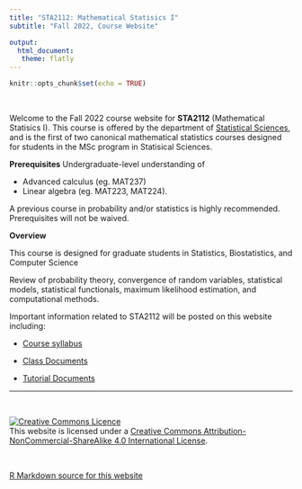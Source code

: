 ```yaml
---
title: "STA2112: Mathematical Statisics I"
subtitle: "Fall 2022, Course Website"

output: 
  html_document:
   theme: flatly
---
```


```r
knitr::opts_chunk$set(echo = TRUE)
```

<br>

  Welcome to the Fall 2022 course website for __STA2112__ (Mathematical Statisics I). This course is offered by the department of [Statistical Sciences](http://utstat.toronto.edu), and is the first of two canonical mathematical statistics courses designed for students in the MSc program in Statisical Sciences.

__Prerequisites__
Undergraduate-level understanding of 

- Advanced calculus (eg. MAT237)
- Linear algebra (eg. MAT223, MAT224).

A previous course in probability and/or statistics is highly recommended.  Prerequisites will not be waived.

__Overview__

This course is designed for graduate students in Statistics, Biostatistics, and Computer Science

Review of probability theory, convergence of random variables, statistical models, statistical functionals, maximum likelihood estimation, and computational methods.


Important information related to STA2112 will be posted on this website including:

 - [Course syllabus](syllabus.html)
 
 - [Class Documents](class_docs.html) 
 
 - [Tutorial Documents](tut_docs.html)
 
 ******
<br>

<a rel="license" href="http://creativecommons.org/licenses/by-nc-sa/4.0/"><img alt="Creative Commons Licence" style="border-width:0" src="https://i.creativecommons.org/l/by-nc-sa/4.0/88x31.png" /></a><br />This website is licensed under a <a rel="license" href="http://creativecommons.org/licenses/by-nc-sa/4.0/">Creative Commons Attribution-NonCommercial-ShareAlike 4.0 International License</a>.

<br>

<a href="https://github.com/JSC270/JSC270.github.io">R Markdown source for this website</a>


